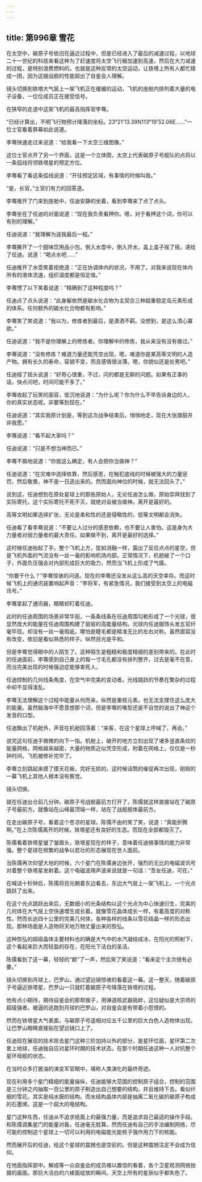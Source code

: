 ```yaml
---
---
---
```

title: 第996章 雪花
---



在太空中，碳原子号依旧在逼近过程中，但是已经进入了最后的减速过程，以地球二十一世纪的科技来看这种为了赶速度将太空飞行器加速到高速，然后在大力减速的过程，是特别浪费燃料的。也就是这种反常的太空运动，让铁塔上所有人都忙碌成一团，因为这艘战舰的性能超出了自鉴会人理解。

镜头切换到铁塔大气层上一架飞机正在缓缓的运动，飞机的座舱内排列着大量的电子设备，一位位成员正在接受信号。

在狭窄的走道中这架飞机的最高指挥官李骞。

“已经计算出，不明飞行物预计降落的坐标。23°21'13.39N113°19'52.06E……”一位士官看着屏幕如此说道。

李骞快速走过来说道：“给我看一下太空三维图像。”

这位士官点开了另一个界面，这是一个立体图，太空上代表碳原子号舰队的点将以一条弧线将领铁塔星的预定方位。

李骞看了看这条弧线说道：“开往预定区域，有事情的时候叫我。”

“是，长官。”士官们有力的回答道。

李骞推开了门来到座舱中，任迪安静的坐着，看到李骞来了点了点头。

李骞坐在了任迪的对面说道：“现在我负责看押你。嗯，对于看押这个词，你可以有别的理解。”

任迪说道：“我理解为送我最后一程。”

李骞撕开了一个甜味饮用品小包，倒入水壶中，倒入开水，盖上盖子摇了摇，递给了任迪。说道：“喝点水吧……”

任迪推开了水壶笑着拒绝道：“正在协调体内的状况，不用了。对我来说现在体内所有的液体流速，组织温度都是恒定值。”

李骞愣了以下笑着说道：“精确到了这种程度吗？”

任迪点了点头说道：“此身躯依然是碳水化合物为主契合三种超重稳定岛元素形成的体系。任何额外的碳水化合物都有影响。”

李骞笑了笑说道：“我以为，修炼者到最后，是潇洒不羁。没想到，是这么清心寡欲。”

任迪说道：“我不是你理解上的修炼者。你理解中的修炼，我从来没有没有做过。”

李骞说道：“没有修炼？难道力量还能凭空出现，嗯，难道你是某高等文明的人造产物。拥有长久的寿命，容貌不变，而且感情很淡薄。嗯，你貌似还是处男吧。”

任迪摇了摇头说道：“好奇心很重，不过，问的都是无聊的问题。如果有正事的话，快点问吧，时间可能不多了。”

李骞收起了玩笑的面容，低沉地说道：“为什么呢？你为什么不早告诉身边的人，你的真实状态呢。非要等到现在。”

任迪说道：“其实我原计划是，等到这次战争结束后，悄悄地走，现在大张旗鼓并非我愿。”

李骞说道：“看不起大家吗？”

任迪说道：“只是不想当神而已。”

李骞不屑地说道：“你就这么确定，有人会把你当做神？”

任迪说道：“在灾难中选择依靠，然后感恩，在触犯底线的时候被强大的力量惩罚，然后敬畏，神不是一日造出来的。然而面向神位的时候，就无法回头了。”

说到这，任迪想到在原处星球上的那些原始人，无论任迪怎么做，原始崇拜找到了实际寄托，这个实际寄托不死不灭，就绝对会被当做神。离开是最好的。

高等文明如果选择扩张，无论是柔和性的还是侵略性的，低等文明都会消失。

任迪看了看李骞说道：“不要让人过分的感恩依赖，也不要让人害怕。这是身为大力量者对弱力量者的最大责任。如果做不到，离开是最好的选择。”

这时候任迪抬起了手。整个飞机上方，犹如消融一样，露出了反应点点的星空，但是飞机外面的气流没有一丝一毫的影响机场内部。正常情况下，机舱破了一个口子，外面负压强会对内部形成巨大的吸力，然而当飞机上形成了气膜。

“你要干什么？”李骞惊骇的问道。现在的李骞还没发从这么高的天空幸存。而这时候飞机上的通讯装置响起声音：“李将军，有紧急情况，我们接受到太空上的电磁讯号。”

李骞拿起了通讯器，眼睛却盯着任迪。

此时的任迪周围的场景非常华丽，一条条线条在任迪周围勾勒形成了一个光球，很显然庞大的能量在任迪周围构建了层层的高能量结构。光球内任迪服饰头发五官纤毫毕现。却没有一丝一毫瑕疵。哪怕是睫毛都是精准无比的左右对称。虽然面容没有改变，依旧是看似熟悉的样子。纵然目光是平和。

但是李骞觉得眼中的人陌生了。这种陌生是粗糙和极度精细的差别带来的。在此时的任迪面前，李骞感到自己身上的每一寸毛孔都没有排列整齐，过去是毫不在意，而当完美出现的时候强迫症能够害死人。

任迪控制的几何线条角度，在空气中完美的变动者。光线跳跃的节奏在繁杂的过程中却不显得凌乱。

李骞无法理解这个过程中能量从何而来。纵然是重核元素，也无法支撑住这么庞大的能量。虽然脑海中不愿意想那个词，但是李骞的嘴型还是不自觉的说出了神这个发音的口型。

任迪飘出了机舱外，声音在机舱回荡着：“来客，在这个星球上呼喊了，再会。”

说完这句任迪手微微的向下一指。机舱上，破开的地方立刻出现了诸多竖直条纹的能量网格，网格越来越密，大量的物质近似凭空形成，附着在网格上，仅仅是一秒钟时间，飞机被修补完毕了。

李骞立刻跳起来摸了摸天花板，完好无损的。这时候话筒的催促再次出现，刚刚的一幕飞机上其他人根本没有察觉。

镜头切换。

就在任迪出仓前几分钟。碳原子号战舰最前方打开了，陈儒就这样直接站在了碳原子号最前方。就像站在山峰最顶端一样，站在了战舰舰体最前方。

在走出碳原子号，看着这个苍凉的星球。陈儒不由的笑了笑，说道：“真能折腾啊。”在上次陈儒离开的时候，铁塔星还有良好的生态。而现在全部都毁灭了。

陈儒看着铁塔星皱了皱眉头，铁塔星现在的样子，意味着任迪搞事情的能力非常强。整个星球在频繁的战争以悲壮的形态展现在世人面前。

当陈儒再次仰望大地的时候，六个星门在陈儒身边张开，强烈的无比的电磁波讯号对着整个铁塔星发射着。这个电磁波用声波来说就是一句话：“吾友任迪，可在。”

在喊话十秒钟后，陈儒将目光朝着东边看去，东边大气层上一架飞机上，一个光点跳跃了出来。

在这个光点跳跃出来后，无数细小的光条结构以这个光点为中心快速衍生，完美的几何体在大气层上空快速增生成长着。就像雪花晶体成长一样，有着高度的对称性。然而长达四十公里的完美几何体，各种各样的线条以雪花结晶一样的形态出现。那种场面是人造物将天地万物丈量出来的恢弘。

这种恢弘的超级晶体主要材料也的确是大气中的水汽凝结成冰，在阳光的照射下，这个看起来巨大而轻盈的存在，在阳光下洁白的圣洁。

陈儒看到了这一幕，轻轻的“额”了一声，然后笑了笑说道：“看来定个主次很有必要。”

镜头切换到月球上，巴罗山，通过望远镜惊骇的看着这一幕。这一整天，随着碳原子号逼近铁塔星，巴罗山一只就盯着碳原子号降落在铁塔的过程。

他有点小期待，期待自鉴会的那帮猴子，用弹道核武器挑衅，这位疑似是大宗师的超级强者。被逼的逃跑到月球的巴罗山，对自鉴会是有带着小怨恨的。

然而在铁塔星大气表面，与碳原子号遥相对应五千公里的巨大白色人造物体出现。让巴罗山眼睛直接贴在望远镜口上了。

任迪现在展现的技术除去星门这种三阶加持以外的部分，是星环位面，星环第二次套上地球，任迪独自应对星环时期的技术状态。在那个时期任迪这种一人对抗整个星环母舰的状态。

在当时众多打酱油的演变军官眼中，堪称人类演化的最终奇迹。

现在利用多个星门精细的能量操纵，任迪能够大范围的控制原子组合，控制的范围是三分钟之内抽取一百公里的原子制造出自己想要的结构，并且维持下去。看似纤细的雪花。其实是纯水膜的结构。而水结构晶体内部是抽离二氧化碳的碳原子构成的石墨烯。这是一个超大的电结构。

星门这种东西，任迪从不追求纸面上的最强力量，而是追求自己最适的操作手段。和陈儒调集星门的能量对轰，任迪毫无胜算。然而任迪有自己的手法编制网络，尽可能的控制这个星球上一切可以利用的电磁能光能核子强作用力下的核能。

然而展开后的任迪，给这个星球的震撼也是空前的。但是这种震撼注定不会成为信仰。

在地面指挥部中。解成等一众自鉴会的成员难以置信的看着，各个卫星观测网络拍摄的画面。那巨大洁白的六棱面绽放的瞬间。天空上所有的星辰似乎都失色了。